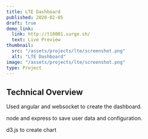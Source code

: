 ```yaml
---
title: LTE Dashboard
published: 2020-02-05
draft: true
demo_link:
  link: http://t10001.surge.sh/
  text: Live Preview
thumbnail:
  src: "/assets/projects/lte/screenshot.png"
  alt: "LTE Dashboard"
image: "/assets/projects/lte/screenshot.png"
type: Project
---
```


## Technical Overview

Used angular and websocket to create the dashboard.

node and express to save user data and configuration.

d3.js to create chart
